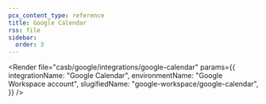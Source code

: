 ```yaml
---
pcx_content_type: reference
title: Google Calendar
rss: file
sidebar:
  order: 3
---
```



<Render
	file="casb/google/integrations/google-calendar"
	params={{
		integrationName: "Google Calendar",
		environmentName: "Google Workspace account",
		slugifiedName: "google-workspace/google-calendar",
	}}
/>

